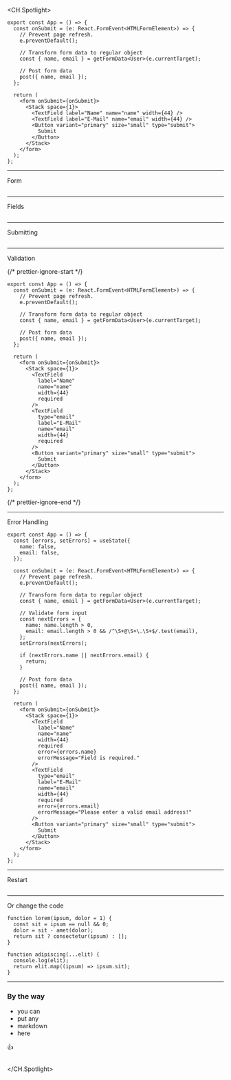 <CH.Spotlight>

```tsx example.js
export const App = () => {
  const onSubmit = (e: React.FormEvent<HTMLFormElement>) => {
    // Prevent page refresh.
    e.preventDefault();

    // Transform form data to regular object
    const { name, email } = getFormData<User>(e.currentTarget);

    // Post form data
    post({ name, email });
  };

  return (
    <form onSubmit={onSubmit}>
      <Stack space={1}>
        <TextField label="Name" name="name" width={44} />
        <TextField label="E-Mail" name="email" width={44} />
        <Button variant="primary" size="small" type="submit">
          Submit
        </Button>
      </Stack>
    </form>
  );
};
```

---

Form

```tsx example.js

```

---

Fields

```tsx example.js focus=14:22

```

---

Submitting

```tsx example.js focus=2:11

```

---

Validation

{/* prettier-ignore-start */}

```tsx example.js focus=20,23,27
export const App = () => {
  const onSubmit = (e: React.FormEvent<HTMLFormElement>) => {
    // Prevent page refresh.
    e.preventDefault();

    // Transform form data to regular object
    const { name, email } = getFormData<User>(e.currentTarget);

    // Post form data
    post({ name, email });
  };

  return (
    <form onSubmit={onSubmit}>
      <Stack space={1}>
        <TextField 
          label="Name" 
          name="name" 
          width={44} 
          required
        />
        <TextField
          type="email"
          label="E-Mail"
          name="email"
          width={44}
          required
        />
        <Button variant="primary" size="small" type="submit">
          Submit
        </Button>
      </Stack>
    </form>
  );
};
```

{/* prettier-ignore-end */}

---

Error Handling

```tsx example.js focus=2:5,14:23,37:38,46:47
export const App = () => {
  const [errors, setErrors] = useState({
    name: false,
    email: false,
  });

  const onSubmit = (e: React.FormEvent<HTMLFormElement>) => {
    // Prevent page refresh.
    e.preventDefault();

    // Transform form data to regular object
    const { name, email } = getFormData<User>(e.currentTarget);

    // Validate form input
    const nextErrors = {
      name: name.length > 0,
      email: email.length > 0 && /^\S+@\S+\.\S+$/.test(email),
    };
    setErrors(nextErrors);

    if (nextErrors.name || nextErrors.email) {
      return;
    }

    // Post form data
    post({ name, email });
  };

  return (
    <form onSubmit={onSubmit}>
      <Stack space={1}>
        <TextField
          label="Name"
          name="name"
          width={44}
          required
          error={errors.name}
          errorMessage="Field is required."
        />
        <TextField
          type="email"
          label="E-Mail"
          name="email"
          width={44}
          required
          error={errors.email}
          errorMessage="Please enter a valid email address!"
        />
        <Button variant="primary" size="small" type="submit">
          Submit
        </Button>
      </Stack>
    </form>
  );
};
```

---

Restart

```tsx example.js

```

---

Or change the code

```tsx example.js focus=6:10
function lorem(ipsum, dolor = 1) {
  const sit = ipsum == null && 0;
  dolor = sit - amet(dolor);
  return sit ? consectetur(ipsum) : [];
}

function adipiscing(...elit) {
  console.log(elit);
  return elit.map((ipsum) => ipsum.sit);
}
```

---

### By the way

- you can
- put any
- markdown
- here

👍

```tsx example.js

```

</CH.Spotlight>
